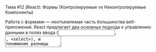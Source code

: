 Тема #12 (React): Формы (Контролируемые vs Неконтролируемые Компоненты)

Работа с формами — неотъемлемая часть большинства веб-приложений. React предлагает два основных подхода к управлению данными в полях ввода (<input>, <textarea>, <select>), и понимание разницы между ними критично.

1. Традиционное Поведение HTML Форм

В обычном HTML элементы формы сами хранят свое состояние (то, что ввел пользователь) внутри DOM. Мы обычно считываем эти значения только в момент отправки формы.

2. Контролируемые Компоненты (Controlled Components) – "React Way"

Идея: Состояние формы полностью контролируется React. Значение поля ввода (value) жестко привязано к состоянию компонента (useState или useReducer), а любое изменение пользователем поля ввода вызывает событие onChange, которое обновляет состояние React, что, в свою очередь, обновляет value поля ввода. Получается замкнутый цикл.
Механизм:
Храним значение поля в state.
Передаем это значение в проп value элемента (<input value={stateValue} ... />).
Предоставляем обработчик onChange, который обновляет state на основе event.target.value.
Пример:
TypeScript


function ControlledInput() {
  const [name, setName] = useState(''); // Состояние контролирует input

  const handleChange = (event: React.ChangeEvent<HTMLInputElement>) => {
    console.log("Updating state to:", event.target.value);
    setName(event.target.value); // Обновляем состояние при каждом изменении
  };

  const handleSubmit = (event: React.FormEvent) => {
    event.preventDefault();
    alert(`A name was submitted: ${name}`); // Значение берем прямо из state
  };

  return (
    <form onSubmit={handleSubmit}>
      <label>
        Name:
        <input type="text" value={name} onChange={handleChange} /> {/* value и onChange */}
      </label>
      <button type="submit">Submit</button>
    </form>
  );
}
Плюсы:
Единый источник правды: Состояние формы находится в React state, легко доступно для других частей компонента или для передачи дальше.
Легкая валидация "на лету": Можно проверять значение в handleChange и отображать ошибки сразу.
Форматирование ввода: Можно форматировать значение перед обновлением state.
Условное управление: Легко программно изменять значение или делать поле disabled.
Минусы:
Больше кода (бойлерплейт): Нужно useState и onChange для каждого поля ввода. Для больших форм это может быть утомительно.
Потенциальный оверхед: Обновление state на каждое нажатие клавиши может теоретически влиять на производительность очень сложных форм (хотя React хорошо оптимизирует это).
Критический взгляд: Это идиоматический, рекомендованный подход в React. Он полностью соответствует декларативной, state-driven модели. Большинство библиотек для работы с формами (Formik, React Hook Form) построены вокруг этого подхода, но абстрагируют бойлерплейт.
3. Неконтролируемые Компоненты (Uncontrolled Components)

Идея: Позволить DOM самостоятельно хранить состояние поля ввода (как в обычном HTML). React используется только для первоначального рендеринга (возможно, с defaultValue), а для получения значения в нужный момент (обычно при отправке формы) используется ref.
Механизм:
Создаем ref с помощью useRef.
Привязываем ref к DOM-узлу (<input ref={inputRef} ... />).
Используем проп defaultValue для начального значения (не value!).
В обработчике отправки формы (onSubmit) считываем значение напрямую из DOM через ref.current.value.
Пример:
TypeScript


function UncontrolledInput() {
  // Создаем ref для доступа к DOM-узлу input
  const inputRef = useRef<HTMLInputElement>(null);

  const handleSubmit = (event: React.FormEvent) => {
    event.preventDefault();
    // Считываем значение НАПРЯМУЮ из DOM в момент отправки
    alert(`A name was submitted: ${inputRef.current?.value}`);
  };

  return (
    <form onSubmit={handleSubmit}>
      <label>
        Name:
        {/* defaultValue для начального значения, value НЕ используется */}
        <input type="text" defaultValue="Initial Name" ref={inputRef} />
      </label>
      <button type="submit">Submit</button>
    </form>
  );
}
Плюсы:
Меньше кода: Не нужно управлять состоянием для каждого поля.
Проще интеграция: Легче интегрировать с JS-кодом или библиотеками, ожидающими прямой работы с DOM.
Потенциально чуть быстрее: Нет обновлений state на каждый ввод (но см. ниже).
Минусы:
Нет единого источника правды: Данные живут в DOM, а не в React state.
Сложнее валидация "на лету": Нужно вручную считывать значение для проверки.
Сложнее форматирование/управление: Труднее реализовать маски ввода или условное отключение.
Императивный доступ: Получение значения через ref — это императивный подход, менее "реактовский".
input type="file": Всегда неконтролируемый, так как его значение (выбранный файл) может быть установлено только пользователем из соображений безопасности, а не программно через value. Вы всегда читаете его значение через ref или event.target.files.
4. Дихотомия и Выбор (Противоречие #11)

Почему оба? React предоставляет оба подхода, признавая, что у каждого есть свои плюсы и минусы. Контролируемые компоненты лучше вписываются в модель React, но неконтролируемые могут быть проще для очень простых форм или при интеграции.
Когда что выбрать:
Начинайте с Контролируемых: Это стандартный и часто самый правильный путь в React.
Рассмотрите Неконтролируемые:
Для очень простых форм без валидации/форматирования "на лету".
При интеграции с jQuery-плагинами или другим кодом, требующим прямого доступа к DOM.
Если вы столкнулись с доказанными проблемами производительности из-за частых обновлений state в очень больших/сложных формах (но сначала попробуйте оптимизировать контролируемый подход).
Для <input type="file">.
Библиотеки Форм: Часто лучший выбор для нетривиальных форм. Библиотеки вроде React Hook Form (часто использует неконтролируемый подход с ref, но с умной регистрацией и валидацией) или Formik (больше ориентирован на контролируемый подход) предоставляют готовые решения для управления состоянием, валидацией и отправкой, скрывая большую часть бойлерплейта.
5. value vs defaultValue

value: Устанавливает значение поля. Используется в контролируемых компонентах. Если передать value без onChange, поле станет нередактируемым.
defaultValue: Устанавливает начальное значение поля. Используется в неконтролируемых компонентах. После первоначального рендеринга React больше не управляет значением этого поля.
Итог по Теме #12:

React предлагает два подхода к формам: контролируемый (состояние в React, управление через value/onChange, предпочтительный) и неконтролируемый (состояние в DOM, доступ через ref/defaultValue, проще для базовых случаев). Выбор зависит от требований к валидации, управлению и сложности формы. Библиотеки форм часто помогают найти баланс между контролем и простотой. Понимание различий и принципов работы обоих подходов важно для эффективной работы с формами в React.
